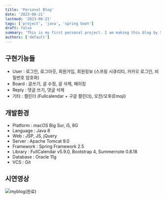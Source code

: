 ```yaml
---
title: 'Personal Blog'
date: '2023-08-21'
lastmod: '2023-08-21'
tags: ['project', 'java', 'spring boot']
draft: false
summary: 'This is my first personal project. I am making this blog by Spring Framework using Java. Main functions are user, board, reply, calendar.'
authors: ['default']
---
```


## 구현기능들

- User : 로그인, 로그아웃, 회원가입, 회원정보 (스프링 시큐리티, 카카오 로그인, 비밀번호 암호화)
- Board : 글쓰기, 글 수정, 글 삭제, 페이징
- Reply : 댓글 쓰기, 댓글 삭제
- 기타 : 캘린더 (Fullcalendar + 구글 캘린더), 오전/오후(Emoji)

## 개발환경

- Platform : macOS Big Sur, i5, 8G
- Language : Java 8
- Web : JSP, JS, jQuery
- Server : Apache Tomcat 9.0
- Framework : Spring Framework 2.5
- Library : FullCalendar v5.9.0, Bootstrap 4, Summernote 0.8.18
- Database : Oracle 11g
- VCS : Git

## 시연영상

![myblog(완료)](https://user-images.githubusercontent.com/65845572/135126543-11edf34e-4bee-45d0-91ea-61a244845d20.gif) 
